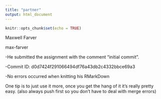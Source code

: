 ```yaml
---
title: "partner"
output: html_document
---
```


```r
knitr::opts_chunk$set(echo = TRUE)
```

Maxwell Farver

max-farver



-He submitted the assignment with the comment "initial commit".

-Commit ID:  d0d7424f291066494df76a43db2c4332bbce69a3

-No errors occurred when knitting his RMarkDown

One tip is to just use it more, once you get the hang of it it's really pretty easy. (also always push first so you don't have to deal with merge errors)